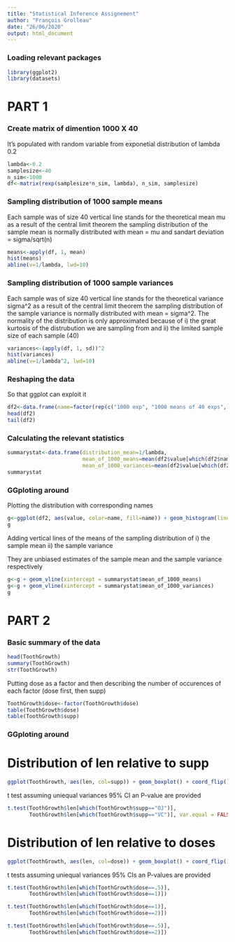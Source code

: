 ```yaml
---
title: "Statistical Inference Assignement"
author: "François Grolleau"
date: "26/06/2020"
output: html_document
---
```


### Loading relevant packages

```r
library(ggplot2)
library(datasets)
```

# PART 1

### Create matrix of dimention 1000 X 40
It's populated with random variable from exponetial distribution of lambda 0.2 
```r
lambda<-0.2
samplesize<-40
n_sim<-1000
df<-matrix(rexp(samplesize*n_sim, lambda), n_sim, samplesize)
```

### Sampling distribution of 1000 sample means
Each sample was of size 40
vertical line stands for the theoretical mean mu
as a result of the central limit theorem the sampling distribution of the sample mean is normally distributed with mean = mu and sandart deviation = sigma/sqrt(n)
```r
means<-apply(df, 1, mean)
hist(means)
abline(v=1/lambda, lwd=10)
```

### Sampling distribution of 1000 sample variances
Each sample was of size 40
vertical line stands for the theoretical variance sigma^2
as a result of the central limit theorem the sampling distribution of the sample variance is normally distributed with mean = sigma^2. 
The normality of the distribution is only approximated because of
i) the great kurtosis of the distrubution we are sampling from
and
ii) the limited sample size of each sample (40)
```r
variances<-(apply(df, 1, sd))^2
hist(variances)
abline(v=1/lambda^2, lwd=10)
```

### Reshaping the data
So that ggplot can exploit it
```r
df2<-data.frame(name=factor(rep(c("1000 exp", "1000 means of 40 exps", "1000 variances of 40 exps"), each=1000)) , value=c(df[,1], means, variances))
head(df2)
tail(df2)
```

### Calculating the relevant statistics
```r
summarystat<-data.frame(distribution_mean=1/lambda,
                        mean_of_1000_means=mean(df2$value[which(df2$name=="1000 means of 40 exps")]),
                        mean_of_1000_variances=mean(df2$value[which(df2$name=="1000 variances of 40 exps")]))
summarystat 
```

### GGploting around
Plotting the distribution with corresponding names
```r
g<-ggplot(df2, aes(value, color=name, fill=name)) + geom_histogram(linetype="blank", position="identity", alpha=.6, binwidth = 1)
g
```

Adding vertical lines of the means of the sampling distribution of 
i) the sample mean
ii) the sample variance

They are unbiased estimates of the sample mean and the sample variance respectively
```r
g<-g + geom_vline(xintercept = summarystat$mean_of_1000_means)
g<-g + geom_vline(xintercept = summarystat$mean_of_1000_variances)
g
```

# PART 2
### Basic summary of the data
```r
head(ToothGrowth)
summary(ToothGrowth)
str(ToothGrowth)
```

Putting dose as a factor and then describing the number of occurences of each factor (dose first, then supp)
```r
ToothGrowth$dose<-factor(ToothGrowth$dose)
table(ToothGrowth$dose)
table(ToothGrowth$supp)
```

### GGploting around
# Distribution of len relative to supp
```r
ggplot(ToothGrowth, aes(len, col=supp)) + geom_boxplot() + coord_flip()
```

t test assuming uniequal variances
95% CI an P-value are provided
```r
t.test(ToothGrowth$len[which(ToothGrowth$supp=="OJ")],
       ToothGrowth$len[which(ToothGrowth$supp=="VC")], var.equal = FALSE)
```


# Distribution of len relative to doses
```r
ggplot(ToothGrowth, aes(len, col=dose)) + geom_boxplot() + coord_flip()
```

t tests assuming uniequal variances
95% CIs an P-values are provided

```r
t.test(ToothGrowth$len[which(ToothGrowth$dose==.5)],
       ToothGrowth$len[which(ToothGrowth$dose==1)])

t.test(ToothGrowth$len[which(ToothGrowth$dose==1)],
       ToothGrowth$len[which(ToothGrowth$dose==2)])

t.test(ToothGrowth$len[which(ToothGrowth$dose==.5)],
       ToothGrowth$len[which(ToothGrowth$dose==2)])
```
